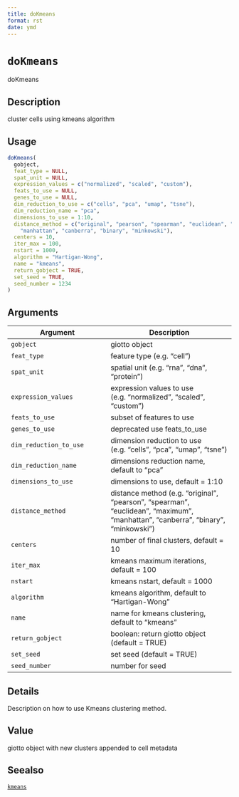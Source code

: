 ```yaml
--- 
title: doKmeans 
format: rst 
date: ymd 
--- 
```

# `doKmeans`

doKmeans


## Description

cluster cells using kmeans algorithm


## Usage

```r
doKmeans(
  gobject,
  feat_type = NULL,
  spat_unit = NULL,
  expression_values = c("normalized", "scaled", "custom"),
  feats_to_use = NULL,
  genes_to_use = NULL,
  dim_reduction_to_use = c("cells", "pca", "umap", "tsne"),
  dim_reduction_name = "pca",
  dimensions_to_use = 1:10,
  distance_method = c("original", "pearson", "spearman", "euclidean", "maximum",
    "manhattan", "canberra", "binary", "minkowski"),
  centers = 10,
  iter_max = 100,
  nstart = 1000,
  algorithm = "Hartigan-Wong",
  name = "kmeans",
  return_gobject = TRUE,
  set_seed = TRUE,
  seed_number = 1234
)
```


## Arguments

Argument      |Description
------------- |----------------
`gobject`     |     giotto object
`feat_type`     |     feature type (e.g. "cell")
`spat_unit`     |     spatial unit (e.g. "rna", "dna", "protein")
`expression_values`     |     expression values to use (e.g. "normalized", "scaled", "custom")
`feats_to_use`     |     subset of features to use
`genes_to_use`     |     deprecated use feats_to_use
`dim_reduction_to_use`     |     dimension reduction to use (e.g. "cells", "pca", "umap", "tsne")
`dim_reduction_name`     |     dimensions reduction name, default to "pca"
`dimensions_to_use`     |     dimensions to use, default = 1:10
`distance_method`     |     distance method (e.g. "original", "pearson", "spearman", "euclidean", "maximum", "manhattan", "canberra", "binary", "minkowski")
`centers`     |     number of final clusters, default = 10
`iter_max`     |     kmeans maximum iterations, default = 100
`nstart`     |     kmeans nstart, default = 1000
`algorithm`     |     kmeans algorithm, default to "Hartigan-Wong"
`name`     |     name for kmeans clustering, default to "kmeans"
`return_gobject`     |     boolean: return giotto object (default = TRUE)
`set_seed`     |     set seed (default = TRUE)
`seed_number`     |     number for seed


## Details

Description on how to use Kmeans clustering method.


## Value

giotto object with new clusters appended to cell metadata


## Seealso

[`kmeans`](#kmeans)


